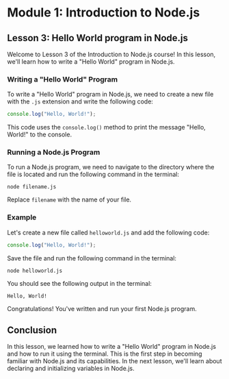# Module 1: Introduction to Node.js

## Lesson 3: Hello World program in Node.js

Welcome to Lesson 3 of the Introduction to Node.js course! In this lesson, we'll learn how to write a "Hello World" program in Node.js.

### Writing a "Hello World" Program

To write a "Hello World" program in Node.js, we need to create a new file with the `.js` extension and write the following code:

```javascript
console.log("Hello, World!");
```

This code uses the `console.log()` method to print the message "Hello, World!" to the console.

### Running a Node.js Program

To run a Node.js program, we need to navigate to the directory where the file is located and run the following command in the terminal:

```
node filename.js
```

Replace `filename` with the name of your file.

### Example

Let's create a new file called `helloworld.js` and add the following code:

```javascript
console.log("Hello, World!");
```

Save the file and run the following command in the terminal:

```
node helloworld.js
```

You should see the following output in the terminal:

```
Hello, World!
```

Congratulations! You've written and run your first Node.js program.

## Conclusion

In this lesson, we learned how to write a "Hello World" program in Node.js and how to run it using the terminal. This is the first step in becoming familiar with Node.js and its capabilities. In the next lesson, we'll learn about declaring and initializing variables in Node.js.

